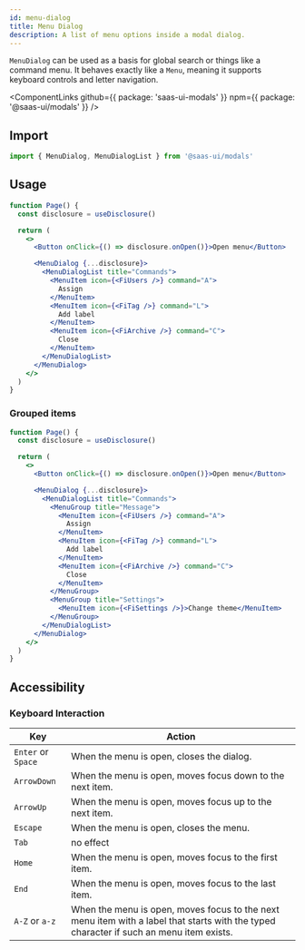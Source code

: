 ```yaml
---
id: menu-dialog
title: Menu Dialog
description: A list of menu options inside a modal dialog.
---
```


`MenuDialog` can be used as a basis for global search or things like a command menu.
It behaves exactly like a `Menu`, meaning it supports keyboard controls and letter navigation.

<ComponentLinks
  github={{ package: 'saas-ui-modals' }}
  npm={{ package: '@saas-ui/modals' }}
/>

## Import

```ts
import { MenuDialog, MenuDialogList } from '@saas-ui/modals'
```

## Usage

```jsx
function Page() {
  const disclosure = useDisclosure()

  return (
    <>
      <Button onClick={() => disclosure.onOpen()}>Open menu</Button>

      <MenuDialog {...disclosure}>
        <MenuDialogList title="Commands">
          <MenuItem icon={<FiUsers />} command="A">
            Assign
          </MenuItem>
          <MenuItem icon={<FiTag />} command="L">
            Add label
          </MenuItem>
          <MenuItem icon={<FiArchive />} command="C">
            Close
          </MenuItem>
        </MenuDialogList>
      </MenuDialog>
    </>
  )
}
```

### Grouped items

```jsx
function Page() {
  const disclosure = useDisclosure()

  return (
    <>
      <Button onClick={() => disclosure.onOpen()}>Open menu</Button>

      <MenuDialog {...disclosure}>
        <MenuDialogList title="Commands">
          <MenuGroup title="Message">
            <MenuItem icon={<FiUsers />} command="A">
              Assign
            </MenuItem>
            <MenuItem icon={<FiTag />} command="L">
              Add label
            </MenuItem>
            <MenuItem icon={<FiArchive />} command="C">
              Close
            </MenuItem>
          </MenuGroup>
          <MenuGroup title="Settings">
            <MenuItem icon={<FiSettings />}>Change theme</MenuItem>
          </MenuGroup>
        </MenuDialogList>
      </MenuDialog>
    </>
  )
}
```

## Accessibility

### Keyboard Interaction

| Key                | Action                                                                                                                                  |
| ------------------ | --------------------------------------------------------------------------------------------------------------------------------------- |
| `Enter` or `Space` | When the menu is open, closes the dialog.                                                                                               |
| `ArrowDown`        | When the menu is open, moves focus down to the next item.                                                                               |
| `ArrowUp`          | When the menu is open, moves focus up to the next item.                                                                                 |
| `Escape`           | When the menu is open, closes the menu.                                                                                                 |
| `Tab`              | no effect                                                                                                                               |
| `Home`             | When the menu is open, moves focus to the first item.                                                                                   |
| `End`              | When the menu is open, moves focus to the last item.                                                                                    |
| `A-Z` or `a-z`     | When the menu is open, moves focus to the next menu item with a label that starts with the typed character if such an menu item exists. |
